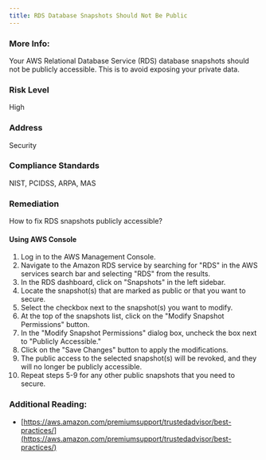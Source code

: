 ```yaml
---
title: RDS Database Snapshots Should Not Be Public
---
```


### More Info:

Your AWS Relational Database Service (RDS) database snapshots should not be publicly accessible. This is to avoid exposing your private data.

### Risk Level

High

### Address

Security

### Compliance Standards

NIST, PCIDSS, ARPA, MAS

### Remediation

How to fix RDS snapshots publicly accessible?

#### Using AWS Console

1. Log in to the AWS Management Console.
2. Navigate to the Amazon RDS service by searching for "RDS" in the AWS services search bar and selecting "RDS" from the results.
3. In the RDS dashboard, click on "Snapshots" in the left sidebar.
4. Locate the snapshot(s) that are marked as public or that you want to secure.
5. Select the checkbox next to the snapshot(s) you want to modify.
6. At the top of the snapshots list, click on the "Modify Snapshot Permissions" button.
7. In the "Modify Snapshot Permissions" dialog box, uncheck the box next to "Publicly Accessible."
8. Click on the "Save Changes" button to apply the modifications.
9. The public access to the selected snapshot(s) will be revoked, and they will no longer be publicly accessible.
10. Repeat steps 5-9 for any other public snapshots that you need to secure.

### Additional Reading:

- [https://aws.amazon.com/premiumsupport/trustedadvisor/best-practices/](https://aws.amazon.com/premiumsupport/trustedadvisor/best-practices/)

